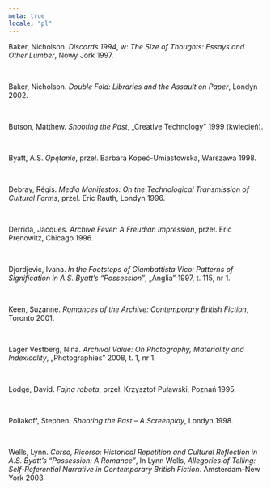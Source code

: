 ```yaml
---
meta: true
locale: "pl"
---
```


Baker, Nicholson. _Discards 1994_, w: _The Size of Thoughts: Essays and Other Lumber_, Nowy Jork 1997.

<br />

Baker, Nicholson. _Double Fold: Libraries and the Assault on Paper_, Londyn 2002.

<br />

Butson, Matthew. _Shooting the Past_, „Creative Technology” 1999 (kwiecień).

<br />

Byatt, A.S. _Opętanie_, przeł. Barbara Kopeć-Umiastowska, Warszawa 1998.

<br />

Debray, Régis. _Media Manifestos: On the Technological Transmission of Cultural Forms_, przeł. Eric Rauth, Londyn 1996.

<br />

Derrida, Jacques. _Archive Fever: A Freudian Impression_, przeł. Eric Prenowitz, Chicago 1996.

<br />

Djordjevic, Ivana. _In the Footsteps of Giambattista Vico: Patterns of Signification in A.S. Byatt’s “Possession”_, „Anglia” 1997, t. 115, nr 1.

<br />

Keen, Suzanne. _Romances of the Archive: Contemporary British Fiction_, Toronto 2001.

<br />

Lager Vestberg, Nina. _Archival Value: On Photography, Materiality and Indexicality_, „Photographies” 2008, t. 1, nr 1.

<br />

Lodge, David. _Fajna robota_, przeł. Krzysztof Puławski, Poznań 1995.

<br />

Poliakoff, Stephen. _Shooting the Past – A Screenplay_, Londyn 1998.

<br />

Wells, Lynn. _Corso, Ricorso: Historical Repetition and Cultural Reflection in A.S. Byatt’s “Possession: A Romance”_, In Lynn Wells, *Allegories of Telling: Self-Referential Narrative in Contemporary British Fiction*. Amsterdam-New York 2003.